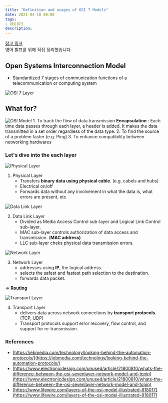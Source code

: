 ```yaml
---
title: "Definition and usages of OSI 7 Models"
date: 2021-04-18 08:00
tags:
- 네트워크
description:
---
```


[참고 링크](https://github.com/ready-techie/presentation-en/wiki>)  
영어 발표를 위해 직접 정리했습니다.

## Open Systems Interconnection Model

- Standardized 7 stages of communication functions of a telecommunication or computing system

![OSI 7 Layer](https://i.pinimg.com/564x/13/28/fa/1328fad216c9b577ad274f5303513ea8--osi-model--layers.jpg)

## What for?

![OSI Model](https://base.imgix.net/files/base/ebm/electronicdesign/image/2019/04/electronicdesign_15724_0913wtdosipromo.png?auto=format&fit=crop&h=562.5&w=1000)
    1. To track the flow of data transmission
        **Encapsulation** : Each time data passes through each layer, a header is added. It makes the data transmitted in a set order regardless of the data type.
    2. To find the source of a problem faster (e.g. Ping)
    3. To enhance compatibility between networking hardwares

### Let's dive into the each layer

![Physical Layer](https://www.lifewire.com/thmb/g2w4_fzKLA47R4wGCsJAYnQQDzw=/1500x0/filters:no_upscale():max_bytes(150000):strip_icc():format(webp)/layers-of-the-osi-model-illustrated-818017-finalv1-2-ct-ed94d33e885a41748071ca15289605c9.png)

1. Physical Layer
    - Transfers **binary data using** **physical cable**. (e.g. cabels and hubs)
    - Electrical on/off
    - Forwards data without any involvement in what the data is, what errors are present, etc.

![Data Link Layer](https://www.lifewire.com/thmb/zPGFUYqE7hR9f4EQpeh-DyGFqvc=/1500x0/filters:no_upscale():max_bytes(150000):strip_icc():format(webp)/layers-of-the-osi-model-illustrated-818017-finalv1-3-ct-9d3e1bf44a554e3db31f706201fc69f6.png)

2. Data Link Layer
    - Divided as Media Access Control sub-layer and Logical Link Control sub-layer.
    - MAC sub-layer controls authorization of data access and transmission. (**MAC address)**
    - LLC sub-layer cheks physical data transmission errors.

![Network Layer](https://www.lifewire.com/thmb/TSScK6WTSLEnjNToI1AwzBXZbYo=/1500x0/filters:no_upscale():max_bytes(150000):strip_icc():format(webp)/layers-of-the-osi-model-illustrated-818017-finalv1-4-ct-9ffde2c7142849819c3fcf5e305a242f.png)

3. Network Layer
    - addresses using **IP**, the logical address.
    - selects the safest and fastest path selection to the destination.
    - forwards data packet.

⇒ **Routing**

![Transport Layer](https://www.lifewire.com/thmb/intF9AgvkoWdF0Gjpv8axHvd2Gw=/1500x0/filters:no_upscale():max_bytes(150000):strip_icc():format(webp)/layers-of-the-osi-model-illustrated-818017-final-5-ct-373fc5a9edc74359819021555f37467d.png)

4. Transport Layer
    - delivers data across network connections by **transport protocols**. (TCP, UDP)
    - Transport protocols support error recovery, flow control, and support for re-transmission.

### References

- [https://iebmedia.com/technology/looking-behind-the-automation-protocols/](https://iebmedia.com/technology/looking-behind-the-automation-protocols/)
- [https://www.electronicdesign.com/unused/article/21800810/whats-the-difference-between-the-osi-sevenlayer-network-model-and-tcpip](https://www.electronicdesign.com/unused/article/21800810/whats-the-difference-between-the-osi-sevenlayer-network-model-and-tcpip)
- [https://www.lifewire.com/layers-of-the-osi-model-illustrated-818017](https://www.lifewire.com/layers-of-the-osi-model-illustrated-818017)
